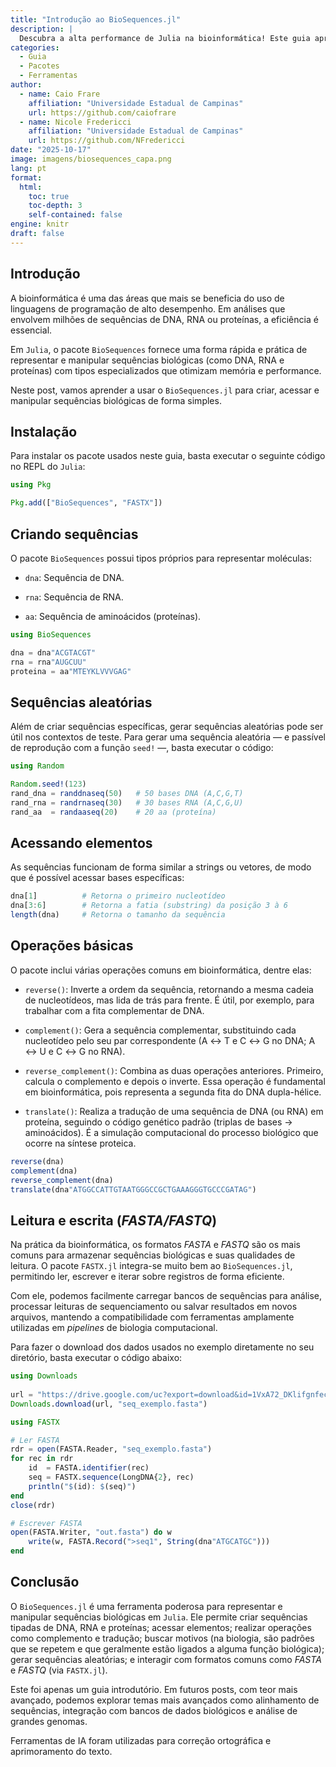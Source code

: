 ```yaml
---
title: "Introdução ao BioSequences.jl"
description: |
  Descubra a alta performance de Julia na bioinformática! Este guia apresenta o pacote `BioSequences` para a manipulação otimizada de sequências biológicas e a leitura/escrita eficiente de formatos comuns como _FASTA_.
categories:
  - Guia
  - Pacotes
  - Ferramentas
author:
  - name: Caio Frare
    affiliation: "Universidade Estadual de Campinas"
    url: https://github.com/caiofrare
  - name: Nicole Fredericci
    affiliation: "Universidade Estadual de Campinas"
    url: https://github.com/NFredericci
date: "2025-10-17"
image: imagens/biosequences_capa.png
lang: pt
format:
  html:
    toc: true
    toc-depth: 3
    self-contained: false
engine: knitr
draft: false
---
```


## Introdução

::: {.justify}
A bioinformática é uma das áreas que mais se beneficia do uso de linguagens de programação de alto desempenho. Em análises que envolvem milhões de sequências de DNA, RNA ou proteínas, a eficiência é essencial.

Em `Julia`, o pacote `BioSequences` fornece uma forma rápida e prática de representar e manipular sequências biológicas (como DNA, RNA e proteínas) com tipos especializados que otimizam memória e performance.

Neste post, vamos aprender a usar o `BioSequences.jl` para criar, acessar e manipular sequências biológicas de forma simples.
:::

## Instalação

::: {.justify}
Para instalar os pacote usados neste guia, basta executar o seguinte código no REPL do `Julia`:
:::

```julia
using Pkg

Pkg.add(["BioSequences", "FASTX"])
```

## Criando sequências

::: {.justify}
O pacote `BioSequences` possui tipos próprios para representar moléculas:

-   `dna`: Sequência de DNA.

-   `rna`: Sequência de RNA.

-   `aa`: Sequência de aminoácidos (proteínas).
:::

```julia
using BioSequences

dna = dna"ACGTACGT"
rna = rna"AUGCUU"
proteina = aa"MTEYKLVVVGAG"  
```

## Sequências aleatórias

::: {.justify}
Além de criar sequências específicas, gerar sequências aleatórias pode ser útil nos contextos de teste. Para gerar uma sequência aleatória — e passível de reprodução com a função `seed!` —, basta executar o código:
:::

```julia
using Random

Random.seed!(123)
rand_dna = randdnaseq(50)   # 50 bases DNA (A,C,G,T)
rand_rna = randrnaseq(30)   # 30 bases RNA (A,C,G,U)
rand_aa  = randaaseq(20)    # 20 aa (proteína)
```

## Acessando elementos

::: {.justify}
As sequências funcionam de forma similar a strings ou vetores, de modo que é possível acessar bases específicas:
:::

```julia
dna[1]          # Retorna o primeiro nucleotídeo
dna[3:6]        # Retorna a fatia (substring) da posição 3 à 6
length(dna)     # Retorna o tamanho da sequência
```

## Operações básicas

::: {.justify}
O pacote inclui várias operações comuns em bioinformática, dentre elas:

-   `reverse()`: Inverte a ordem da sequência, retornando a mesma cadeia de nucleotídeos, mas lida de trás para frente. É útil, por exemplo, para trabalhar com a fita complementar de DNA.

-   `complement()`: Gera a sequência complementar, substituindo cada nucleotídeo pelo seu par correspondente (A ↔ T e C ↔ G no DNA; A ↔ U e C ↔ G no RNA).

-   `reverse_complement()`: Combina as duas operações anteriores. Primeiro, calcula o complemento e depois o inverte. Essa operação é fundamental em bioinformática, pois representa a segunda fita do DNA dupla-hélice.

-   `translate()`: Realiza a tradução de uma sequência de DNA (ou RNA) em proteína, seguindo o código genético padrão (triplas de bases → aminoácidos). É a simulação computacional do processo biológico que ocorre na síntese proteica.
:::

```julia
reverse(dna)
complement(dna)
reverse_complement(dna)
translate(dna"ATGGCCATTGTAATGGGCCGCTGAAAGGGTGCCCGATAG")  
```

## Leitura e escrita (_FASTA/FASTQ_)

::: {.justify}
Na prática da bioinformática, os formatos _FASTA_ e _FASTQ_ são os mais comuns para armazenar sequências biológicas e suas qualidades de leitura. O pacote `FASTX.jl` integra-se muito bem ao `BioSequences.jl`, permitindo ler, escrever e iterar sobre registros de forma eficiente.

Com ele, podemos facilmente carregar bancos de sequências para análise, processar leituras de sequenciamento ou salvar resultados em novos arquivos, mantendo a compatibilidade com ferramentas amplamente utilizadas em _pipelines_ de biologia computacional.

Para fazer o download dos dados usados no exemplo diretamente no seu diretório, basta executar o código abaixo:
:::

```julia
using Downloads
    
url = "https://drive.google.com/uc?export=download&id=1VxA72_DKlifgnfec5fdBzWt2t6uHOKy6"
Downloads.download(url, "seq_exemplo.fasta")
```

```julia
using FASTX

# Ler FASTA
rdr = open(FASTA.Reader, "seq_exemplo.fasta")
for rec in rdr
    id  = FASTA.identifier(rec)
    seq = FASTX.sequence(LongDNA{2}, rec)
    println("$(id): $(seq)")
end
close(rdr)

# Escrever FASTA
open(FASTA.Writer, "out.fasta") do w
    write(w, FASTA.Record(">seq1", String(dna"ATGCATGC")))
end
```

## Conclusão

::: {.justify}
O `BioSequences.jl` é uma ferramenta poderosa para representar e manipular sequências biológicas em `Julia`. Ele permite criar sequências tipadas de DNA, RNA e proteínas; acessar elementos; realizar operações como complemento e tradução; buscar motivos (na biologia, são padrões que se repetem e que geralmente estão ligados a alguma função biológica); gerar sequências aleatórias; e interagir com formatos comuns como _FASTA_ e _FASTQ_ (via `FASTX.jl`).

Este foi apenas um guia introdutório. Em futuros posts, com teor mais avançado, podemos explorar temas mais avançados como alinhamento de sequências, integração com bancos de dados biológicos e análise de grandes genomas.
:::

::: callout-note
Ferramentas de IA foram utilizadas para correção ortográfica e aprimoramento do texto.
:::
